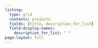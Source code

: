 ```yaml
---
listing:
  type: grid
  contents: projects
  fields: [title, description_for_list]
  field-display-names:
    description_for_list: " "  
page-layout: full
---
```


